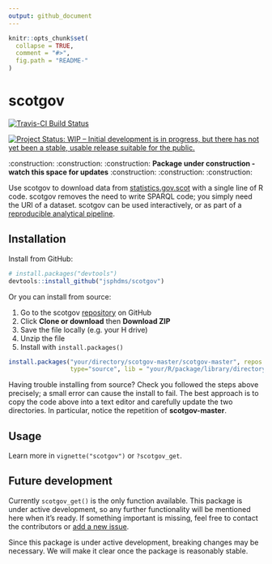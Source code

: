 ```yaml
---
output: github_document
---
```


<!-- README.md is generated from README.Rmd. Please edit that file -->

```r
knitr::opts_chunk$set(
  collapse = TRUE,
  comment = "#>",
  fig.path = "README-"
)
```

# scotgov

[![Travis-CI Build Status](https://travis-ci.org/jsphdms/scotgov.svg?branch=master)](https://travis-ci.org/jsphdms/scotgov)

[![Project Status: WIP – Initial development is in progress, but there has not yet been a stable, usable release suitable for the public.](https://www.repostatus.org/badges/latest/wip.svg)](https://www.repostatus.org/#wip)

:construction: :construction: :construction: **Package under construction - watch this space for updates** :construction: :construction: :construction:

Use scotgov to download data from [statistics.gov.scot](http://statistics.gov.scot/home) with a single line of R code. scotgov removes the need to write SPARQL code; you simply need the URI of a dataset. scotgov can be used interactively, or as part of a [reproducible analytical pipeline](https://ukgovdatascience.github.io/rap_companion/).

## Installation

Install from GitHub:

```r
# install.packages("devtools")
devtools::install_github("jsphdms/scotgov")
```

Or you can install from source:

1. Go to the scotgov [repository](https://github.com/jsphdms/scotgov) on GitHub
1. Click **Clone or download** then **Download ZIP**
1. Save the file locally (e.g. your H drive)
1. Unzip the file
1. Install with `install.packages()`

```r
install.packages("your/directory/scotgov-master/scotgov-master", repos = NULL,
                 type="source", lib = "your/R/package/library/directory")
```

Having trouble installing from source? Check you followed the steps above precisely; a small error can cause the install to fail. The best approach is to copy the code above into a text editor and carefully update the two directories. In particular, notice the repetition of **scotgov-master**.

## Usage

Learn more in `vignette("scotgov")` or `?scotgov_get`.

## Future development

Currently `scotgov_get()` is the only function available. This package is under active development, so any further functionality will be mentioned here when it's ready. If something important is missing, feel free to contact the contributors or [add a new issue](https://github.com/jsphdms/scotgov/issues).

Since this package is under active development, breaking changes may be necessary. We will make it clear once the package is reasonably stable.
